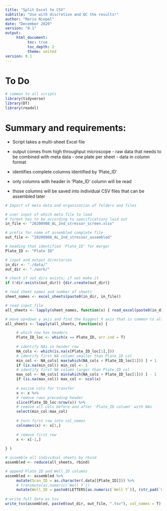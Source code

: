 ```yaml
---
title: "Split Excel to CSV"
subtitle: "Use with discretion and QC the results!"
author: "Mario Niepel"
date: "December 2020"
version: "0.1"
output:
     html_document:
          toc: true
          toc_depth: 2
          theme: united 
version: 0.1
---
```


# To Do



```r

# common to all scripts
library(tidyverse)
library(DT)
library(readxl)

```


# Summary and requirements:

- Script takes a multi-sheet Excel file

- output comes from high throughput microscope
        - raw data that needs to be combined with meta data
        - one plate per sheet
        - data in column format

- identifies complete columns identified by 'Plate_ID' 
- only columns with header in 'Plate_ID' column will be read
- those columns will be saved into individual CSV files that can be assembled later



```r

# Import of meta data and organization of folders and files

# user input of which meta file to load
# format has to be according to specifications laid out
in_file <- "20200908_AL_2nd_stressor_screen.xlsx"

# prefix for name of assembled complete file
out_file <- "20200908_AL_2nd_stressor_assembled"

# heading that identified 'Plate_ID' for merger
Plate_ID <- "Plate ID"

# input and output directories 
in_dir <- "./data/"
out_dir <- "./work/"

```




```r

# check if out_dirs exists; if not make it
if (!dir.exists(out_dir)) {dir.create(out_dir)}

# read sheet names and number of sheets
sheet_names <- excel_sheets(paste0(in_dir, in_file))

# read input_file
all_sheets <- lapply(sheet_names, function(x) { read_excel(paste0(in_dir, in_file), x) } )

# move up+down y axis and find the biggest X axis that is common to all y
all_sheets <- lapply(all_sheets, function(x) {

     # which row has headers
     Plate_ID_loc <- which(x == Plate_ID, arr.ind = T)
     
     # identify NAs in header row
     NA_cols <- which(is.na(x[Plate_ID_loc[1],]))
     # identify first NA column smaller than Plate_ID col
     min_col <- NA_cols[ max(which(NA_cols < Plate_ID_loc[1])) ] + 1
     if (is.na(min_col)) min_col <- 1
     # identify first NA column larger than Plate_ID col
     max_col <- NA_cols[ min(which(NA_cols > Plate_ID_loc[1])) ] - 1
     if (is.na(max_col)) max_col <- ncol(x)
     
     # excise cols for transfer
     x <- x %>%
     # remove rows preceding header
     slice(Plate_ID_loc:nrow(x)) %>%
     # remove all cols before and after 'Plate_ID column' with NAs
     select(min_col:max_col) 
     
     # turn first row into col_names
     colnames(x) <- x[1,]
     
     # remove first row
     x <- x[-1,]
     
} )

# assemble all individual sheets by rbind
assembled <- reduce(all_sheets, rbind)

# append Plate_ID and Well_ID columns
assembled <- assembled %>%
     mutate(Scan_ID = as.character(.data[[Plate_ID]])) %>%
     # transmute(as.numeric(`Well Y`))
     mutate(Well_ID = paste0(LETTERS[as.numeric(`Well Y`)], (str_pad(`Well X`, 2, pad = "0")) ))
          
# write full data as tsv
write_tsv(assembled, paste0(out_dir, out_file, ".tsv"), col_names = T)


```

